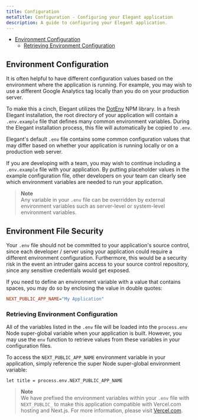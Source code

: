 ```yaml
---
title: Configuration
metaTitle: Configuration - Configuring your Elegant application
description: A guide to configuring your Elegant application.
---
```


- [Environment Configuration](#environment-configuration)
    - [Retrieving Environment Configuration](#retrieving-environment-configuration)

<a name="environment-configuration"></a>

## Environment Configuration

It is often helpful to have different configuration values based on the environment where the application is running. For example, you may wish to use a different Google Analytics tag locally than you do on your production server.

To make this a cinch, Elegant utilizes the [DotEnv](https://github.com/motdotla/dotenv) NPM library. In a fresh Elegant installation, the root directory of your application will contain a `.env.example` file that defines many common environment variables. During the Elegant installation process, this file will automatically be copied to `.env`.

Elegant's default `.env` file contains some common configuration values that may differ based on whether your application is running locally or on a production web server.

If you are developing with a team, you may wish to continue including a `.env.example` file with your application. By putting placeholder values in the example configuration file, other developers on your team can clearly see which environment variables are needed to run your application.

> **Note**  
> Any variable in your `.env` file can be overridden by external environment variables such as server-level or system-level environment variables.

<a name="environment-file-security"></a>

## Environment File Security

Your `.env` file should not be committed to your application's source control, since each developer / server using your application could require a different environment configuration. Furthermore, this would be a security risk in the event an intruder gains access to your source control repository, since any sensitive credentials would get exposed.

If you need to define an environment variable with a value that contains spaces, you may do so by enclosing the value in double quotes:

```ini
NEXT_PUBLIC_APP_NAME="My Application"
```

<a name="retrieving-environment-configuration"></a>

###  Retrieving Environment Configuration

All of the variables listed in the `.env` file will be loaded into the `process.env` Node super-global variable when your application is built. However, you may use the `env` function to retrieve values from these variables in your configuration files. 

To access the `NEXT_PUBLIC_APP_NAME` environment variable in your application, simply reference the super Node super-global environment variable:

```nothing
let title = process.env.NEXT_PUBLIC_APP_NAME
```
> **Note**  
> We have prefixed the environment variables within your `.env` file with `NEXT_PUBLIC_` to make this application compatible with Vercel.com hosting and Next.js. For more information, please visit [Vercel.com](https://nextjs.org/docs/basic-features/environment-variables#exposing-environment-variables-to-the-browser).